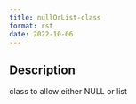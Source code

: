 ```yaml
--- 
title: nullOrList-class 
format: rst 
date: 2022-10-06 
--- 
```


## Description

class to allow either NULL or list


